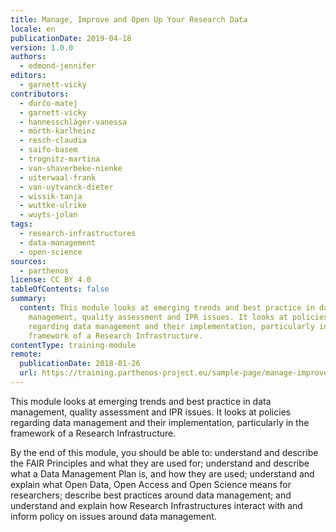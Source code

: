 ```yaml
---
title: Manage, Improve and Open Up Your Research Data
locale: en
publicationDate: 2019-04-18
version: 1.0.0
authors:
  - edmond-jennifer
editors:
  - garnett-vicky
contributors:
  - ďurčo-matej
  - garnett-vicky
  - hannesschläger-vanessa
  - mörth-karlheinz
  - resch-claudia
  - saifo-basem
  - trognitz-martina
  - van-shaverbeke-nienke
  - uiterwaal-frank
  - van-uytvanck-dieter
  - wissik-tanja
  - wuttke-ulrike
  - wuyts-jolan
tags:
  - research-infrastructures
  - data-management
  - open-science
sources:
  - parthenos
license: CC BY 4.0
tableOfContents: false
summary:
  content: This module looks at emerging trends and best practice in data
    management, quality assessment and IPR issues. It looks at policies
    regarding data management and their implementation, particularly in the
    framework of a Research Infrastructure.
contentType: training-module
remote:
  publicationDate: 2018-01-26
  url: https://training.parthenos-project.eu/sample-page/manage-improve-and-open-up-your-research-and-data/
---
```

This module looks at emerging trends and best practice in data management, quality assessment and IPR issues. It looks at policies regarding data management and their implementation, particularly in the framework of a Research Infrastructure.

By the end of this module, you should be able to: understand and describe the FAIR Principles and what they are used for; understand and describe what a Data Management Plan is, and how they are used; understand and explain what Open Data, Open Access and Open Science means for researchers; describe best practices around data management; and understand and explain how Research Infrastructures interact with and inform policy on issues around data management.

<ExternalResource title="Interested in learning more?" subtitle="Check out Manage, Improve and Open Up Your Research Data on PARTHENOS" url="http://training.parthenos-project.eu/sample-page/manage-improve-and-open-up-your-research-and-data/" />

